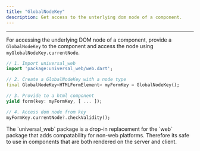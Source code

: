 ```yaml
---
title: "GlobalNodeKey"
description: Get access to the unterlying dom node of a component.
---
```


---

For accessing the underlying DOM node of a component, provide a `GlobalNodeKey` to the component and access the node using `myGlobalNodeKey.currentNode`.

```dart
// 1. Import universal_web
import 'package:universal_web/web.dart';

// 2. Create a GlobalNodeKey with a node type
final GlobalNodeKey<HTMLFormElement> myFormKey = GlobalNodeKey();

// 3. Provide to a html component
yield form(key: myFormKey, [ ... ]);

// 4. Access dom node from key
myFormKey.currentNode?.checkValidity();
```

<Info>
The `universal_web` package is a drop-in replacement for the `web` package that adds compatability for non-web platforms. Therefore its safe to use in components that are both rendered on the server and client.
</Info>